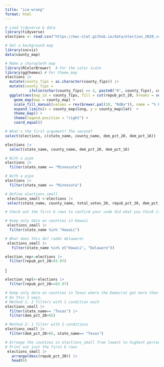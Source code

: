 ```yaml
---
title: "ica-wrang"
format: html
---
```


```r
# Load tidyverse & data
library(tidyverse)
elections <- read.csv("https://mac-stat.github.io/data/election_2020_county.csv")
```

```r
# Get a background map
library(socviz)
data(county_map)

# Make a choropleth map
library(RColorBrewer)  # For the color scale
library(ggthemes) # For theme_map
elections |> 
  mutate(county_fips = as.character(county_fips)) |> 
  mutate(county_fips = 
           ifelse(nchar(county_fips) == 4, paste0("0", county_fips), county_fips)) |> 
  ggplot(aes(map_id = county_fips, fill = cut(repub_pct_20, breaks = seq(0, 100, by = 10)))) +
    geom_map(map = county_map) +
    scale_fill_manual(values = rev(brewer.pal(10, "RdBu")), name = "% Republican") +
    expand_limits(x = county_map$long, y = county_map$lat)  + 
    theme_map() +
    theme(legend.position = "right") + 
    coord_equal()
```

```r
# What's the first argument? The second?
select(elections, c(state_name, county_name, dem_pct_20, dem_pct_16))
```
```r
elections |> 
  select(state_name, county_name, dem_pct_20, dem_pct_16)
```


```r
# With a pipe
elections |> 
  filter(state_name == "Minnesota")
```


```r

# With a pipe
elections |> 
  filter(state_name == "Minnesota")
```


```r
# Define elections_small
 elections_small <-elections |>
 select(state_name, county_name, total_votes_20, repub_pct_20, dem_pct_20, total_votes_16, dem_pct_16)

# Check out the first 6 rows to confirm your code did what you think it did!
```

```r
# Keep only data on counties in Hawaii
 elections_small |>
  filter(state_name %in% "Hawaii")
```

```r
# What does this do? (adds delaware)
 elections_small |> 
   filter(state_name %in% c("Hawaii", "Delaware"))
```

```r
election_rep<-elections |>
  filter(repub_pct_20>93.97)
```
]
```r
election_repl<-elections |>
  filter(repub_pct_20>=93.97)
```

```r
# Keep only data on counties in Texas where the Democrat got more than 65% of the vote in 2020
# Do this 2 ways.
# Method 1: 2 filters with 1 condition each
elections_small |> 
  filter(state_name== "Texas") |> 
  filter(dem_pct_20>65)

# Method 2: 1 filter with 2 conditions
elections_small |> 
  filter(dem_pct_20>65, state_name== "Texas")
```

```r
# Arrange the counties in elections_small from lowest to highest percentage of 2020 Republican support
# Print out just the first 6 rows
 elections_small |> 
   arrange(desc(repub_pct_20)) |> 
   head(6)
```

